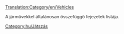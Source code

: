 [[Translation:Category/en/Vehicles]]


A járművekkel általánosan összefüggő fejezetek listája.

{{en/Catmore}}
[[Category:hu/Játszás]]